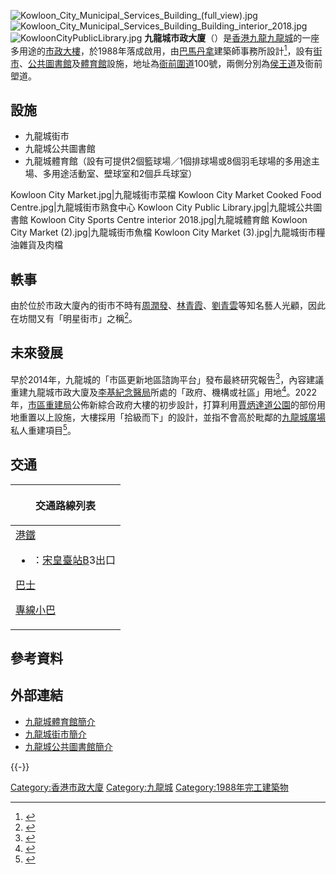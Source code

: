 {{not|九龍城政府合署}}
[[File:Kowloon_City_Municipal_Services_Building_(full_view).jpg|thumb]]
[[File:Kowloon_City_Municipal_Services_Building_Building_interior_2018.jpg|thumb]]
[[File:KowloonCityPublicLibrary.jpg|thumb]]
'''九龍城市政大廈'''（{{lang-en|Kowloon City Municipal Services Building}}）是[[香港|香港]][[九龍|九龍]][[九龍城|九龍城]]的一座多用途的[[市政大樓|市政大樓]]，於1988年落成啟用，由[[巴馬丹拿|巴馬丹拿]]建築師事務所設計<ref>{{Cite book|title=P&T Group|publisher=Elegance Printing Co. Ltd.|year=1994|isbn=9627959014|location=Hong Kong|language=en|last=P&T Architects and Engineers Ltd.|pages=146}}</ref>，設有[[街市|街市]]、[[香港公共圖書館|公共圖書館]]及[[體育館|體育館]]設施，地址為[[衙前圍道|衙前圍道]]100號，兩側分別為[[侯王道|侯王道]]及衙前塱道。

== 設施 ==
*九龍城街市
*九龍城公共圖書館
*九龍城體育館（設有可提供2個籃球場／1個排球場或8個羽毛球場的多用途主場、多用途活動室、壁球室和2個乒乓球室）

{{stack begin | align=center | clear=false | float=center}}
<gallery mode=packed heights=150px style="text-align:center">
Kowloon City Market.jpg|九龍城街市菜檔
Kowloon City Market Cooked Food Centre.jpg|九龍城街市熟食中心
Kowloon City Public Library.jpg|九龍城公共圖書館
Kowloon City Sports Centre interior 2018.jpg|九龍城體育館
Kowloon City Market (2).jpg|九龍城街市魚檔
Kowloon City Market (3).jpg|九龍城街市糧油雜貨及肉檔
</gallery>
{{stack end}}

==軼事==
由於位於市政大廈內的街市不時有[[周潤發|周潤發]]、[[林青霞|林青霞]]、[[劉青雲|劉青雲]]等知名藝人光顧，因此在坊間又有「明星街市」之稱<ref>{{Cite news|url=https://hd.stheadline.com/news/realtime/hk/2340853/|title=重置九龍城街市｜劉青雲被「野生捕獲」 「明星街市」成港人集體回憶|work=頭條日報|publisher=星島日報|date=2022-05-27|accessdate=2022-06-23}}</ref>。

==未來發展==
早於2014年，九龍城的「市區更新地區諮詢平台」發布最終研究報告<ref>{{Cite web|title=九龍城市區更新地區諮詢平台|url=https://www.durf.org.hk/main/tc/index.html|access-date=2022-04-01|date=2014-05-31|publisher=規劃署|archive-date=2021-06-29|archive-url=https://web.archive.org/web/20210629170930/https://www.durf.org.hk/main/tc/index.html|dead-url=no}}</ref>，內容建議重建九龍城市政大廈及[[李基紀念醫局|李基紀念醫局]]所處的「政府、機構或社區」用地<ref>{{Cite news|url=https://hd.stheadline.com/news/realtime/hk/2270615/即時-港聞-新聞追擊-侯王道三社區設施-市建局研非原址重置|title=新聞追擊｜侯王道三社區設施 市建局研非原址重置|work=頭條日報|publisher=星島日報|date=2021-11-04|accessdate=2022-04-01|archive-date=2021-11-07|archive-url=https://web.archive.org/web/20211107231016/https://hd.stheadline.com/news/realtime/hk/2270615/%E5%8D%B3%E6%99%82-%E6%B8%AF%E8%81%9E-%E6%96%B0%E8%81%9E%E8%BF%BD%E6%93%8A-%E4%BE%AF%E7%8E%8B%E9%81%93%E4%B8%89%E7%A4%BE%E5%8D%80%E8%A8%AD%E6%96%BD-%E5%B8%82%E5%BB%BA%E5%B1%80%E7%A0%94%E9%9D%9E%E5%8E%9F%E5%9D%80%E9%87%8D%E7%BD%AE|dead-url=no}}</ref>。2022年，[[市區重建局_(香港)|市區重建局]]公佈新綜合政府大樓的初步設計，打算利用[[賈炳達道公園|賈炳達道公園]]的部份用地重置以上設施，大樓採用「拾級而下」的設計，並指不會高於毗鄰的[[九龍城廣場|九龍城廣場]]私人重建項目<ref>{{Cite news|url=https://www.inmediahk.net/node/政經/市建局倡拆九龍城街市搬去公園-原址「重新規劃」或建高樓|title=市建局倡拆九龍城街市搬去公園 原址「重新規劃」或建高樓|publisher=獨立媒體|date=2022-03-16|accessdate=2022-04-01|archive-date=2022-03-21|archive-url=https://web.archive.org/web/20220321050603/https://www.inmediahk.net/node/%E6%94%BF%E7%B6%93/%E5%B8%82%E5%BB%BA%E5%B1%80%E5%80%A1%E6%8B%86%E4%B9%9D%E9%BE%8D%E5%9F%8E%E8%A1%97%E5%B8%82%E6%90%AC%E5%8E%BB%E5%85%AC%E5%9C%92-%E5%8E%9F%E5%9D%80%E3%80%8C%E9%87%8D%E6%96%B0%E8%A6%8F%E5%8A%83%E3%80%8D%E6%88%96%E5%BB%BA%E9%AB%98%E6%A8%93|dead-url=no}}</ref>。

==交通==
{| class="mw-collapsible mw-collapsed wikitable" style="background:white; margin: 0 auto; width: auto;" 
! 交通路線列表
|-
|
;[[港鐵|港鐵]]
*{{港鐵路線標誌|TML}}：[[宋皇臺站|宋皇臺站]]B3出口
;[[香港巴士|巴士]]
{{九龍新界巴士簡單列表|2D|10}}
;[[香港小巴|專線小巴]]
{{九龍專線小巴簡單列表|25M|69|88}}
|}

== 參考資料 ==
{{reflist}}

==外部連結==
*[http://www.lcsd.gov.hk/tc/facilities/facilitieslist/facilities.php?ftid=0 九龍城體育館簡介] {{Wayback|url=http://www.lcsd.gov.hk/tc/facilities/facilitieslist/facilities.php?ftid=0 |date=20190913153821 }}
*[https://www.fehd.gov.hk/tc_chi/map/market/market_pt.html?mapID=656&type=market 九龍城街市簡介] {{Wayback|url=https://www.fehd.gov.hk/tc_chi/map/market/market_pt.html?mapID=656&type=market |date=20180705204147 }}
*[https://www.hkpl.gov.hk/tc/locations/kowloon-city/library/kowloon-city.html 九龍城公共圖書館簡介] {{Wayback|url=https://www.hkpl.gov.hk/tc/locations/kowloon-city/library/kowloon-city.html |date=20200925023735 }}

{{-}}
{{香港市政大廈}}
{{香港室內體育場館}}

[[Category:香港市政大廈|Category:香港市政大廈]]
[[Category:九龍城|Category:九龍城]]
[[Category:1988年完工建築物|Category:1988年完工建築物]]